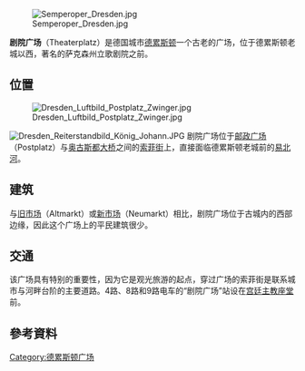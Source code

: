 [[File:Semperoper_Dresden.jpg|thumb]]

'''剧院广场'''（Theaterplatz）是德国城市[[德累斯顿|德累斯顿]]一个古老的广场，位于德累斯顿老城以西，著名的萨克森州立歌剧院之前。  

==位置==
[[File:Dresden_Luftbild_Postplatz_Zwinger.jpg|thumb]]

[[File:Dresden_Reiterstandbild_König_Johann.JPG|thumb]]
剧院广场位于[[邮政广场_(德累斯顿)|邮政广场]]（Postplatz）与[[奥古斯都大桥|奥古斯都大桥]]之间的[[索菲街|索菲街]]上，直接面临德累斯顿老城前的[[易北河|易北河]]。 

== 建筑 ==
与[[旧市场_(德累斯顿)|旧市场]]（Altmarkt）或[[新市场_(德累斯顿)|新市场]]（Neumarkt）相比，剧院广场位于古城内的西部边缘，因此这个广场上的平民建筑很少。 

== 交通 ==
该广场具有特别的重要性，因为它是观光旅游的起点，穿过广场的索菲街是联系城市与河畔台阶的主要道路。4路、8路和9路电车的“剧院广场”站设在[[宫廷主教座堂|宫廷主教座堂]]前。 

==參考資料==
<div class="references-small">
<references />
</div>

[[Category:德累斯顿广场|Category:德累斯顿广场]]